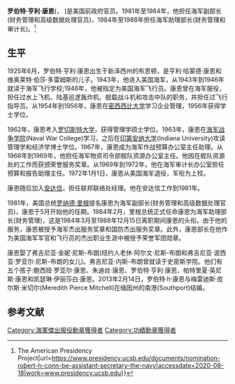 {{Multiple issues|
{{Onesource|time=2020-08-18T01:59:18+00:00}}
{{Copy edit|time=2020-08-18T07:54:14+00:00}}
{{Notability Unreferenced|time=2020-08-18T07:54:14+00:00}}
}}
'''罗伯特·亨利·康恩'''({{lang-en|Robert Henry Conn}}，{{bd|1925年|6月8日}} )是美国前政府官员。1981年至1984年，他担任海军副部长(财务管理和高级数据处理官员)，1984年至1988年担任海军助理部长(财务管理和审计长)。<ref>{{Cite web|title=Nomination of Robert H. Conn To Be an Assistant Secretary of the Navy {{!}} The American Presidency Project|url=https://www.presidency.ucsb.edu/documents/nomination-robert-h-conn-be-assistant-secretary-the-navy|accessdate=2020-08-18|work=www.presidency.ucsb.edu}}</ref>

== 生平 ==
1925年6月，罗伯特·亨利·康恩出生于新泽西州的布恩顿，是亨利·哈蒙德·康恩和维奥莱特·伯莎·多雷姆斯的儿子。1943年，他进入美国海军，从1943年到1946年就读于海军飞行学校;1946年，他被指定为美国海军飞行员。康恩曾在海军服役，担任过水上飞机、陆基巡逻轰炸机、舰载战斗机和攻击中队的职务，并担任过飞行指导员。从1954年到1956年，康恩在[[密西西比大学|密西西比大学]]学习企业管理，1956年获得学士学位。

1962年，康恩考入[[羅徹斯特大學|罗切斯特大学]]，获得管理学硕士学位。1963年，康恩在[[海军战争学院|海军战争学院]](Naval War College)学习，之后在[[印第安纳大学|印第安纳大学]](Indiana University)攻读管理学和经济学博士学位。1967年，康恩成为海军作战预算办公室主任助理。从1968年到1969年，他担任海军物资司令部舰队资源办公室主任。他因在舰队资源处的工作而获颁荣誉服务奖章。从1969年到1972年，他在海军审计长办公室担任预算和报告助理主任。1972年1月1日，康恩从美国海军退役，军衔为上校。

康恩随后加入[[安达信会计师事务所|安达信]]，担任联邦联络处经理。他在安达信工作到1981年。

1981年，美国总统[[罗纳德·里根|罗纳德·里根]]提名康恩为海军副部长(财务管理和高级数据处理官员)，康恩于5月开始他的任期。1984年2月，里根总统正式任命康恩为海军助理部长(财务管理)，这是1984年3月至1988年12月15日离职期间康恩的头衔。由于他的服务，康恩被授予海军杰出服务奖章和国防杰出服务奖章。此外，康恩部长在他作为美国海军军官和飞行员的杰出职业生涯中被授予荣誉军团勋章。

康恩娶了弗吉尼亚·金妮·尼斯-布朗(纽约人老休·阿尔文·尼斯-布朗和弗吉尼亚·波西亚·罗亚尔·尼斯-布朗的女儿)。弗吉尼亚·内斯-布朗曾就读于史密斯学院。他们有五个孩子:鲍西娅·罗亚尔·康恩、朱迪丝·康恩、罗伯特·亨利·康恩、帕特里夏·英尼斯·康恩和凯瑟琳·伊丽莎白·康恩。2013年2月14日，罗伯特·h·康恩与梅雷迪斯·皮尔斯·米切尔(Meredith Pierce Mitchell)在缅因州的南港(Southport)结婚。
== 参考文献 ==

[[Category:海軍傑出服役勳章獲得者|Category:海軍傑出服役勳章獲得者]]
[[Category:功績勳章獲得者|Category:功績勳章獲得者]]